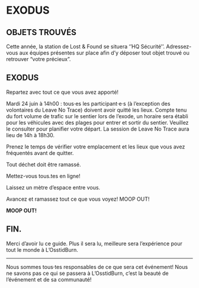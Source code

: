 # EXODUS {-}

<h2><span>OBJETS TROUVÉS</span></h2>

Cette année, la station de Lost & Found se situera ‘’HQ Sécurité’’. Adressez-vous aux équipes présentes sur place afin d’y déposer tout objet trouvé ou retrouver “votre précieux”. 


<h2><span>EXODUS</span></h2>

Repartez avec tout ce que vous avez apporté! 


Mardi 24 juin à 14h00 : tous·es les participant·e·s  (à l’exception des volontaires du Leave No Trace) doivent avoir quitté les lieux. Compte tenu du fort volume de trafic sur le sentier lors de l’exode, un horaire sera établi pour les véhicules avec des plages pour entrer et sortir du sentier. Veuillez le consulter pour planifier votre départ. La session de Leave No Trace aura lieu de 14h à 18h30. 


Prenez le temps de vérifier votre emplacement et les lieux que vous avez fréquentés avant de quitter.  


Tout déchet doit être ramassé. 


Mettez-vous tous.tes en ligne! 


Laissez un mètre d’espace entre vous. 


Avancez et ramassez tout ce que vous voyez! MOOP OUT!

**MOOP OUT!**

<h2><span> FIN. </span></h2>

Merci d’avoir lu ce guide. 
Plus il sera lu, meilleure sera l’expérience pour  tout le monde à L’OsstidBurn.

--- 

Nous sommes tous·tes responsables de ce que sera cet événement! Nous ne savons pas ce qui se passera à L’OsstidBurn, c’est la beauté de l’événement et de sa communauté! 
